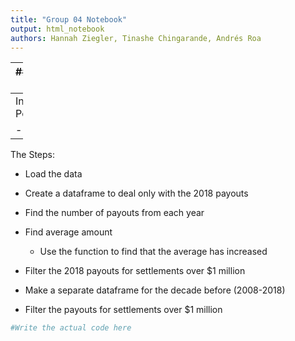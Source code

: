```yaml
---
title: "Group 04 Notebook"
output: html_notebook
authors: Hannah Ziegler, Tinashe Chingarande, Andrés Roa
---
```


---
###MILESTONE 02###

Chosen paragraph:

“Beyond the mammoth cases, ##a pileup of other large payouts has padded the tab##, a Times analysis of city payouts found. 

While the ##total number of payouts has dipped over time##, 

the ##average amount has increased.##

Last budget year, the city paid out 30 settlements of $1 million or more — five times as many as a decade before.”

--
Individual Data Points to ID:

- Payouts data
--
The Steps:

- Load the data
- Create a dataframe to deal only with the 2018 payouts
- Find the number of payouts from each year
- Find average amount
  - Use the <mean> function to find that the average has increased
- Filter the 2018 payouts for settlements over $1 million
 

- Make a separate dataframe for the decade before (2008-2018)
- Filter the payouts for settlements over $1 million


```r
#Write the actual code here
```



